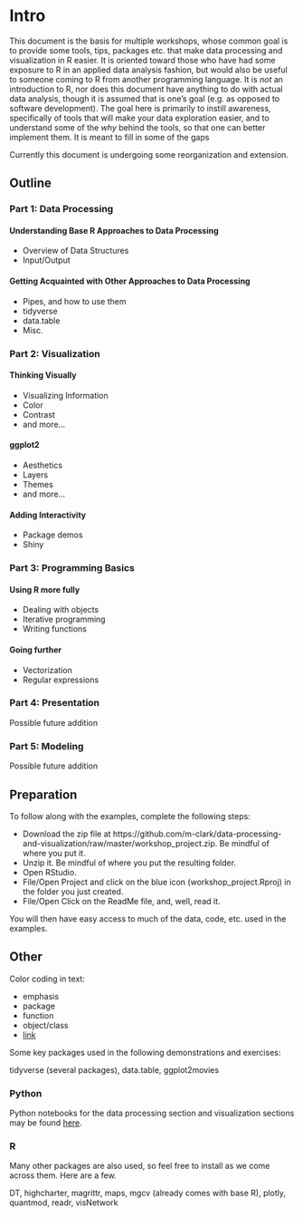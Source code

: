 # Intro {-}

This document is the basis for multiple workshops, whose common goal is to provide some tools, tips, packages etc. that make data processing and visualization in R easier.  It is oriented toward those who have had some exposure to R in an applied data analysis fashion, but would also be useful to someone coming to R from another programming language.  It is *not* an introduction to R, nor does this document have anything to do with actual data analysis, though it is assumed that is one's goal (e.g. as opposed to software development).  The goal here is primarily to instill awareness, specifically of tools that will make your data exploration easier, and to understand some of the *why* behind the tools, so that one can better implement them.  It is meant to fill in some of the gaps 


Currently this document is undergoing some reorganization and extension.  

## Outline

### Part 1: Data Processing

#### Understanding Base R Approaches to Data Processing

- Overview of Data Structures
- Input/Output


####  Getting Acquainted with Other Approaches to Data Processing

- Pipes, and how to use them
- tidyverse
- data.table
- Misc.


### Part 2: Visualization

#### Thinking Visually

- Visualizing Information
- Color
- Contrast
- and more...

#### ggplot2

- Aesthetics
- Layers
- Themes
- and more...

#### Adding Interactivity

- Package demos
- Shiny


### Part 3: Programming Basics

#### Using R more fully

- Dealing with objects
- Iterative programming
- Writing functions

#### Going further

- Vectorization 
- Regular expressions


### Part 4: Presentation

Possible future addition

### Part 5: Modeling

Possible future addition



## Preparation

To follow along with the examples, complete the following steps:

- Download the zip file at https://github.com/m-clark/data-processing-and-visualization/raw/master/workshop_project.zip. Be mindful of where you put it.
- Unzip it. Be mindful of where you put the resulting folder.
- Open RStudio.
- File/Open Project and click on the blue icon (workshop_project.Rproj) in the folder you just created.
- File/Open Click on the ReadMe file, and, well, read it.

You will then have easy access to much of the data, code, etc. used in the examples.



## Other

Color coding in text:

- <span class="emph">emphasis</span>
- <span class="pack">package</span>
- <span class="func">function</span>
- <span class="objclass">object/class</span>
- [link]()

Some key packages used in the following demonstrations and exercises:

<span class="pack">tidyverse</span> (several packages), <span class="pack">data.table</span>, <span class="pack">ggplot2movies</span> 

### Python

Python notebooks for the data processing section and visualization sections may be found [here](https://github.com/m-clark/data-processing-and-visualization/tree/master/code).


### R

Many other packages are also used, so feel free to install as we come across them. Here are a few.

<span class="pack">DT</span>, <span class="pack">highcharter</span>, <span class="pack">magrittr</span>, <span class="pack">maps</span>, <span class="pack">mgcv</span> (already comes with base R), <span class="pack">plotly</span>, <span class="pack">quantmod</span>, <span class="pack">readr</span>, <span class="pack">visNetwork</span>
